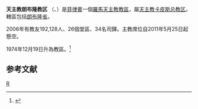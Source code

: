 {{Infobox Roman Catholic diocese
|Roman Catholic Diocese of = 天主教朗布隆教区
|Latin name of diocese = Dioecesis Rombloniensis
|image = 
|caption = 
|location = [[菲律賓|菲律賓]]
|territory =朗布隆省
|population = 192,128
|rite = 拉丁禮
|patron =
|province = 卡皮斯
|established = 1974年
|cathedral = 
|副主教座堂 =
|leadership = 主教
|website = 
|教宗 = 
|metropolitan =
|ordinary = 懸空
|coadjutor bishop =
|emeritus = 
}}
'''天主教朗布隆教区''' （{{lang-la| Dioecesis Rombloniensis}}、{{lang-tl|Diyosesis ng Romblon}}）是[[菲律賓|菲律賓]]一個[[羅馬天主教|羅馬天主教]][[教區|教區]]，屬[[天主教卡皮斯总教区|天主教卡皮斯总教区]]。轄區包括[[朗布隆省|朗布隆省]]。

2006年有教友192,128人、26個堂區、34名司鐸。主教席位自2011年5月25日起懸空。

1974年12月19日升為教區。<ref name="">{{cite journal
|journal=[[宗座公報|宗座公報]]
|publisher=梵蒂岡出版社
|date=1975年
|volume=67
|title=Christi Ecclesia
|page=168
|url=http://www.vatican.va/archive/aas/documents/AAS%2069%20%5B1977%5D%20-%20ocr.pdf
|access-date=2012-03-04
|archive-date=2010-03-27
|archive-url=https://web.archive.org/web/20100327065635/http://www.vatican.va/archive/aas/documents/AAS%2069%20%5B1977%5D%20-%20ocr.pdf
|dead-url=no
}}</ref> 

==参考文献==
<div class="references-small">
<references></references>
</div>
{{Catholicism-stub}}
[[Category:菲律賓天主教教區|R]]
{{菲律賓天主教教區}}